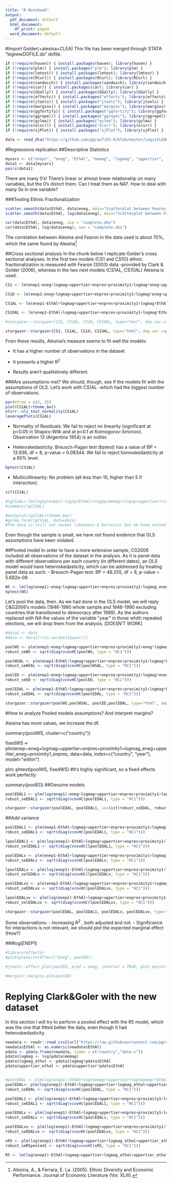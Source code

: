 ---
title: "R Notebook"
output:
  pdf_document: default
  html_document:
    df_print: paged
  word_document: default
---
#Import Golder(+alesina+CLEA)
This file has been merged through STATA "legnewDOFILE.do" dofile. 
```{r echo=FALSE}
if (!require(haven)) { install.packages(haven); library(haven) } 
if (!require(plm)) { install.packages("plm"); library(plm) } 
if (!require(lmtest)) { install.packages(lmtest); library(lmtest) } 
if (!require(RCurl)) { install.packages(RCurl); library(RCurl) } 
if (!require(sandwich)) { install.packages(sandwich); library(sandwich) } 
if (!require(car)) { install.packages(car); library(car) } 
if (!require(GGally)) { install.packages(GGally); library(GGally) } 
if (!require(effects)) { install.packages("effects"); library(effects) } 
if (!require(jtools)) { install.packages("jtools"); library(jtools) } 
if (!require(margins)) { install.packages("margins"); library(margins) } 
if (!require(ggfortify)) { install.packages("ggfortify"); library(ggfortify) } 
if (!require(ggrepel)) { install.packages("ggrepel"); library(ggrepel) } 
if (!require(gvlma)) { install.packages("gvlma"); library(gvlma) } 
if (!require(olsrr)) { install.packages("olsrr"); library(olsrr) } 
if (!require(sjPlot)) { install.packages("sjPlot"); library(sjPlot) } 


```


```{r}
data <- read_dta("https://github.com/pgrau7/ES-0/blob/master/LegisCLEAN.dta?raw=true")
```
#Regressions replication
##Descriptive Statistics

```{r}
myvars <- c("enep1", "eneg", "EthAl", "memag", "logmag", "uppertier", "enpres", "proximity1", "uppertier_ethal")
data1 <- data[myvars]
pairs(data1)
```
There are many 0's! There's linear or almost linear relationship on many variables, but the 0's distort them. Can I treat them as NA?. How to deal with many 0s in one variable? 

###Testing Ethnic Fractionalization
```{r}
scatter.smooth(data$EthAl, data$eneg, main="Scatterplot between Fearon and Alesina ethnic fragmentation (C&G2006 data)", xlab = "Alesina", ylab = "Fearon")
scatter.smooth(data$EthAl, log(data$eneg), main="Scatterplot between Fearon and Alesina ethnic fragmentation (C&G2006 data)", xlab = "Alesina", ylab = "log(Fearon)")

cor(data$EthAl, data$eneg, use = "complete.obs")
cor(data$EthAl, log(data$eneg), use = "complete.obs")
```
The correlation between Alesina and Fearon in the data used is about 70%, which the same found by Alesina^[Alesina, A., & Ferrara, E. La. (2005). Ethnic Diversity and Economic Performance. Journal of Economic Literature (Vol. XLIII).]

##Cross sectional analysis
In the chunk below I replicate Golder's cross sectional analyses. In the first two models (CS1 and CS1O) ethnic fractionalization is measured with Fearon (2003) data -provided by Clark & Golder (2006), whereas in the two next models (CS1AL, CS1OAL) Alesina is used.

```{r}
CS1 <- lm(enep1~eneg+logmag+uppertier+enpres+proximity1+logmag*eneg+uppertier*eneg+proximity1*enpres, data=subset(data, nineties==1))

CS1O <- lm(enep1~eneg+logmag+uppertier+enpres+proximity1+logmag*eneg+uppertier*eneg+proximity1*enpres, data=subset(data, nineties==1 & old==1))

CS1AL <- lm(enep1~EthAl+logmag+uppertier+enpres+proximity1+logmag*EthAl+uppertier*EthAl+proximity1*enpres, data=subset(data, nineties==1))

CS1OAL <- lm(enep1~EthAl+logmag+uppertier+enpres+proximity1+logmag*EthAl+uppertier*EthAl+proximity1*enpres, data=subset(data, nineties==1 & old==1))

#stargazer::stargazer(CS1, CS1AL, CS1O, CS1OAL, type="text", dep.var.caption  = "Cross-sectional analysis replication", column.labels = c("1990s Whole Sample", "1990s Whole Sample","1990s Established Democracies", "1990s Established Democracies"))
```

```{r results='asis'}
stargazer::stargazer(CS1, CS1AL, CS1O, CS1OAL, type="html", dep.var.caption  = "Clark&Golder 2006 analysis replication: Fearon vs. Alesina",  column.labels = c("1990s Whole Sample (Fearon)","1990s Whole Sample (Alesina)", "1990s Established Democracies (Fearon)", "1990s Established Democracies (Alesina)"))
```
From these results, Alesina's measure seems to fit well the models:

- It has a higher number of observations in the dataset

- It presents a higher R^2^ 

- Results aren't qualitetively different.

###Are assumptions met?
We should, though, see if the models fit with the assumptions of OLS. Let's work with CS1AL -which had the biggest number of observations.
```{r}
par(mfrow = c(2, 2))
plot(CS1AL)+theme_bw()
olsrr::ols_test_normality(CS1AL)
leveragePlots(CS1AL)
```
- Normality of Residuals: We fail to reject no linearity (significant at p<0.05 in Shapiro-Wilk and at p<0.1 at Kolmogorov-Smirnov). Observation 13 (Argentina 1954) is an outlier. 

- Heteroskedasticity: Breusch-Pagan test (bptest) has a value of BP = 13.936, df = 8, p-value = 0.08344. We fail to reject homoskedasticity at a 95% level. 
```{r}
bptest(CS1AL)
```

- Multicollinearity: No problem (all less than 10, higher than 5 if interaction).
```{r}
vif(CS1AL)
```

```{r echo=FALSE}
#lgCS1AL<-lm(log1p(enep1)~log1p(EthAl)+log1p(memag)+log1p(uppertier)+log1p(enpres)+proximity1+log1p(memag)*log1p(EthAl)+log1p(uppertier)*log1p(EthAl)+proximity1*log1p(enpres), data=subset(data, nineties==1))
#summary(lgCS1AL)
```

```{r echo=FALSE}
#autoplot(lgCS1AL)+theme_bw()
#gvlma.form(lgCS1AL, data=data)
#The data is still not normal (skewness & kurtosis) but we have solved heteroskedasticity. 
```
Even though the sample is small, we have not found evidence that OLS assumptions have been violated. 


##Pooled model
In order to have a more extensive sample, CG2006 included all observations of the dataset in the analysis. As it is panel data with different observations per each country (in different dates), an OLS model would have heteroskedasticity, which can be addressed by treating panel data as such:
 - Breusch-Pagan test: BP = 49.255, df = 8, p-value = 5.682e-08
```{r}
WS <- lm(log(enep1)~eneg+logmag+uppertier+enpres+proximity1+logmag_eneg+uppertier_eneg+proximity1_enpres, data=data)
bptest(WS)
```

Let's pool the data, then. As we had done in the OLS model, we will reply C&G2006's models (1946-1990 whole sample and 1946-1990 excluding countries that transitioned to democracy after 1989). As the authors replaced with NA the values of the variable "year" in those whith repeated elections, we will drop them from the analysis. [DOESN'T WORK]
```{r}
#data1 <- data
#data <- data1[!(is.na(data1$year))]
```


```{r warning=FALSE}
poolWS <- plm(enep1~eneg+logmag+uppertier+enpres+proximity1+eneg*logmag+uppertier*eneg+proximity1*enpres, data=data, index=c("country", "year"), model="pooling")
robust_seWS <- sqrt(diag(vcovHC(poolWS, type = "HC1")))

poolWSAL <- plm(enep1~EthAl+logmag+uppertier+enpres+proximity1+logmag*EthAl+uppertier*EthAl+proximity1*enpres, data=data, index=c("country", "year"), model="pooling")
robust_seWSAL <- sqrt(diag(vcovHC(poolWSAL, type = "HC1")))

poolED <- plm(enep1~eneg+logmag+uppertier+enpres+proximity1+logmag*eneg+uppertier*eneg+proximity1*enpres, data=subset(data, old==1), index=c("country", "year"), model="pooling")
robust_seED <- sqrt(diag(vcovHC(poolED, type = "HC1")))

poolEDAL <- plm(enep1~EthAl+logmag+uppertier+enpres+proximity1+logmag*EthAl+uppertier*EthAl+proximity1*enpres, data=subset(data, old==1), index=c("country", "year"), model="pooling")
robust_seEDAL <- sqrt(diag(vcovHC(poolEDAL, type = "HC1")))
```


```{r results='asis'}
stargazer::stargazer(poolWS,poolWSAL, poolED,poolEDAL, type="html", dep.var.caption  = "Clark&Golder 2006 pooled analysis replication",  column.labels = c("1946 to 2000 ws pooled","1946 to 2000 ws pooled(alesina)", "1946 to 2000 EDP","1946 to 2000 EDP alesina" ), se=list(robust_seWS,robust_seWSAL, robust_seED, robust_seEDAL)) 
```

#How to analyze Pooled models assumptions? And interpret margins?


Alesina has more values, we increase the df. 

summary(poolWS, cluster=c("country"))

fixedWS <- plm(enep~eneg+logmag+uppertier+enpres+proximity1+logmag_eneg+uppertier_eneg+proximity1_enpres, data=data, index=c("country", "year"), model="within")

plm::phtest(poolWS, fixedWS) #It's highly significant, so a fixed effects work perfectly

summary(poolED)
##Genuine models
```{r}
poolEDAL1 <- plm(log(enep1)~eneg+logmag+uppertier+enpres+proximity1+logmag_eneg+uppertier_eneg+proximity1_enpres, data=subset(data, old==1), index=c("country", "year"), model="pooling")
robust_seEDAL1 <- sqrt(diag(vcovHC(poolEDAL1, type = "HC1")))

stargazer::stargazer(poolEDAL, poolEDAL1, se=list(robust_seEDAL, robust_seEDAL1), type="text")
```
##Add variance

```{r }
poolEDAL1 <- plm(enep1~EthAl+logmag+uppertier+enpres+proximity1+logmag*EthAl+uppertier*EthAl+proximity1*enpres, data=subset(data, old==1&!is.na(data$varmag)), index=c("country", "year"), model="pooling")
robust_seEDAL1 <- sqrt(diag(vcovHC(poolEDAL1, type = "HC1")))

lpoolEDAL1 <- plm(log(enep1)~EthAl+logmag+uppertier+enpres+proximity1+logmag*EthAl+uppertier*EthAl+proximity1*enpres, data=subset(data, old==1&!is.na(data$varmag)), index=c("country", "year"), model="pooling")
robust_selEDAL1 <- sqrt(diag(vcovHC(lpoolEDAL1, type = "HC1")))

poolEDALv <- plm(enep1~EthAl+logmag+uppertier+enpres+proximity1+logmag*EthAl+uppertier*EthAl+proximity1*enpres+varmag, data=subset(data, old==1), index=c("country", "year"), model="pooling")
robust_seEDALv <- sqrt(diag(vcovHC(poolEDALv, type = "HC1")))

lpoolEDALv <- plm(log(enep1)~EthAl+logmag+uppertier+enpres+proximity1+logmag*EthAl+uppertier*EthAl+proximity1*enpres+varmag, data=subset(data, old==1), index=c("country", "year"), model="pooling")
robust_selEDALv <- sqrt(diag(vcovHC(lpoolEDALv, type = "HC1")))

poolEDALvx <- plm(enep1~EthAl+logmag+uppertier+enpres+proximity1+logmag*EthAl+uppertier*EthAl+proximity1*enpres+varmag+varmag*logmag, data=subset(data, old==1), index=c("country", "year"), model="pooling")
robust_seEDALvx <- sqrt(diag(vcovHC(poolEDALvx, type = "HC1")))

lpoolEDALvx <- plm(log(enep1)~EthAl+logmag+uppertier+enpres+proximity1+logmag_ethal+uppertier_ethal+proximity1_enpres+varmag+varmag*logmag, data=subset(data, old==1), index=c("country", "year"), model="pooling")
robust_selEDALvx <- sqrt(diag(vcovHC(lpoolEDALvx, type = "HC1")))
```

```{r results='asis'}
stargazer::stargazer(poolEDAL, poolEDAL1, poolEDALv, poolEDALvx, type="html", dep.var.caption  = "Clark&Golder 2006 pooled analysis replication",  column.labels = c("1946 to 2000 ED","1946 to 2000 ED (reduced sample)", "additive model","interactive model" ), se=list(robust_seEDAL ,robust_seEDAL1, robust_seEDALv, robust_seEDALvx)) 
```
Some observations:
 - Increasing R^2^ , both adjusted and not.
 - Significance for interactions is not relevant, we should plot the expected marginal effect (How?)


###log(ENEP1)

```{r}
#library(effects)
#plot(predictorEffect("eneg", poolED))

#jtools::effect_plot(poolED, pred = eneg, interval = TRUE, plot.points = TRUE)

#margins::margins.plm(poolED)
```

# Replying Clark&Goler with the new dataset
In this section I will try to perform a pooled effect with the R5 model, which was the one that fitted better the data, even though it had heteroskedasticity.
```{r eval=FALSE}
newdata <- readr::read_csv2(url("https://raw.githubusercontent.com/pgrau7/ES-0/master/Merging%20datasets/FINAL_DATA.csv"))
newdata$EthAl <- as.numeric(newdata$EthAl)
pdata <- pdata.frame(newdata, index = c("country","date.x"))
pdata$logmag <- log(pdata$memag)
pdata$logmag_ethal <- pdata$logmag*pdata$EthAl
pdata$uppertier_ethal <- pdata$uppertier*pdata$EthAl


#poolEDAL <- plm(log(enep1)~EthAl+log(memag)+uppertier+log(memag)*EthAl+uppertier*EthAl, data=subset(data, old==1), index=c("country", "year"), model="pooling")
poolEDAL<- plm(log(enep1)~EthAl+logmag+uppertier+logmag_ethal+uppertier_ethal, data=subset(data, old==1), index=c("country", "year"), model="pooling")
robust_seEDAL <- sqrt(diag(vcovHC(poolEDAL, type = "HC1")))

poolEDAL1 <- plm(log(enep1)~EthAl+logmag+uppertier+enpres+proximity1+logmag_ethal+uppertier_ethal+proximity1_enpres, data=subset(data, old==1&!is.na(data$varmag)), index=c("country", "year"), model="pooling")
robust_seEDAL1 <- sqrt(diag(vcovHC(poolEDAL1, type = "HC1")))

poolEDALv <- plm(log(enep1)~EthAl+logmag+uppertier+enpres+proximity1+logmag_ethal+uppertier_ethal+proximity1_enpres+varmag, data=subset(data, old==1), index=c("country", "year"), model="pooling")
robust_seEDALv <- sqrt(diag(vcovHC(poolEDALv, type = "HC1")))

poolEDALvx <- plm(log(enep1)~EthAl+logmag+uppertier+enpres+proximity1+logmag_ethal+uppertier_ethal+proximity1_enpres+varmag+varmag*logmag, data=subset(data, old==1), index=c("country", "year"), model="pooling")
robust_seEDALvx <- sqrt(diag(vcovHC(poolEDALvx, type = "HC1")))

xR5 <- plm(log(enep1)~EthAl+logmag+uppertier+logmag_ethal+uppertier_ethal+(log1p(varmag)*log1p(memag)), data=pdata, index=c("country", "date.x"), model="pooling", pooling=TRUE)
robust_seR5pooled1 <- sqrt(diag(vcovHC(xR5, type = "HC1")))

R5 <- lm(log(enep1)~EthAl+logmag+uppertier+logmag_ethal+uppertier_ethal+(log1p(varmag)*log1p(memag)), data=pdata)
```
